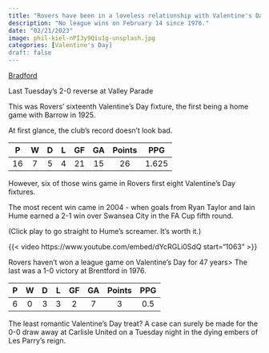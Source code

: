 ```yaml
---
title: "Rovers have been in a loveless relationship with Valentine's Day fixtures for almost half a century"
description: "No league wins on February 14 since 1976."
date: "02/21/2023"
image: phil-kiel-nPI3y9Qiu1g-unsplash.jpg
categories: [Valentine's Day]
draft: false
---
```

[Bradford](https://www.youtube.com/watch?v=5prUz5110r4)

Last Tuesday's 2-0 reverse at Valley Parade

This was Rovers' sixteenth Valentine's Day fixture, the first being a home game with Barrow in 1925.

At first glance, the club's record doesn't look bad.

|   P   |   W  |   D   |   L   |   GF  |   GA  | Points |  PPG  |
|:-----:|:----:|:-----:|:-----:|:-----:|:-----:|:------:|:-----:|
|   16  |   7  |   5   |   4   |   21  |   15  |   26   | 1.625 |

However, six of those wins game in Rovers first eight Valentine's Day fixtures.

The most recent win came in 2004 - when goals from Ryan Taylor and Iain Hume earned a 2-1 win over Swansea City in the FA Cup fifth round.

(Click play to go straight to Hume's screamer. It's worth it.)

{{< video https://www.youtube.com/embed/dYcRGLi0SdQ start="1063" >}}

Rovers haven't won a league game on Valentine's Day for 47 years> The last was a 1-0 victory at Brentford in 1976.

| P | W | D | L | GF | GA | Points | PPG |
|:-:|:-:|:-:|:-:|:--:|:--:|:---:|:---:|
| 6 | 0 | 3 | 3 |  2 |  7 |   3 | 0.5 |

The least romantic Valentine's Day treat? A case can surely be made for the 0-0 draw away at Carlisle United on a Tuesday night in  the dying embers of Les Parry's reign.